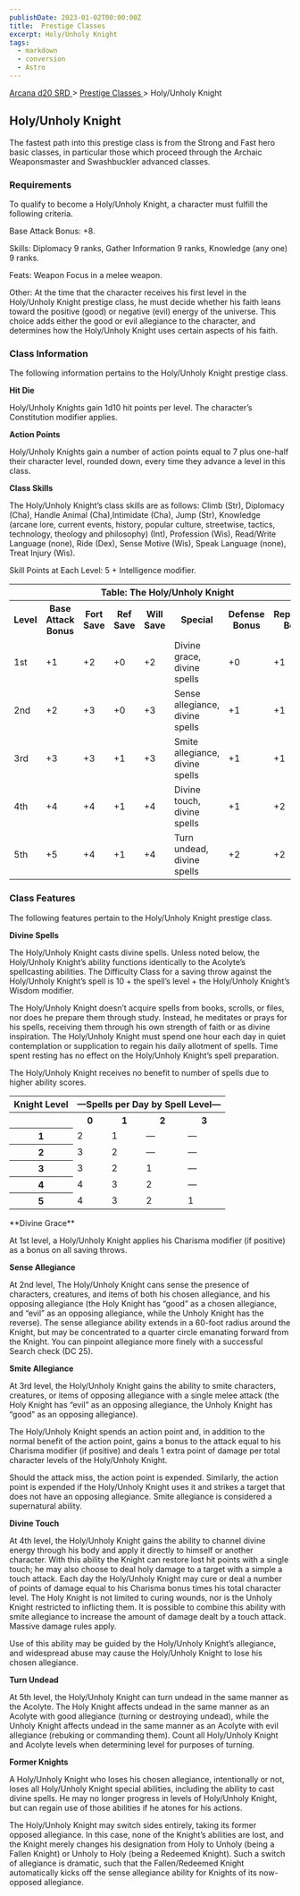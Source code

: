 ```yaml
---
publishDate: 2023-01-02T00:00:00Z
title:  Prestige Classes 
excerpt: Holy/Unholy Knight
tags:
  - markdown
  - conversion
  - Astro
---
```


[ Arcana d20 SRD ](/#arcanaD20) > [ Prestige Classes ](arcana-d20-srd-prestige-classes-index) > Holy/Unholy Knight

##  Holy/Unholy Knight

The fastest path into this prestige class is from the Strong and Fast hero
basic classes, in particular those which proceed through the Archaic
Weaponsmaster and Swashbuckler advanced classes.

###  Requirements

To qualify to become a Holy/Unholy Knight, a character must fulfill the
following criteria.

Base Attack Bonus: +8.

Skills: Diplomacy 9 ranks, Gather Information 9 ranks, Knowledge (any one) 9
ranks.

Feats: Weapon Focus in a melee weapon.

Other: At the time that the character receives his first level in the
Holy/Unholy Knight prestige class, he must decide whether his faith leans
toward the positive (good) or negative (evil) energy of the universe. This
choice adds either the good or evil allegiance to the character, and
determines how the Holy/Unholy Knight uses certain aspects of his faith.

###  Class Information

The following information pertains to the Holy/Unholy Knight prestige class.

**Hit Die**

Holy/Unholy Knights gain 1d10 hit points per level. The character’s
Constitution modifier applies.

**Action Points**

Holy/Unholy Knights gain a number of action points equal to 7 plus one-half
their character level, rounded down, every time they advance a level in this
class.

**Class Skills**

The Holy/Unholy Knight’s class skills are as follows: Climb (Str), Diplomacy
(Cha), Handle Animal (Cha),Intimidate (Cha), Jump (Str), Knowledge (arcane
lore, current events, history, popular culture, streetwise, tactics,
technology, theology and philosophy) (Int), Profession (Wis), Read/Write
Language (none), Ride (Dex), Sense Motive (Wis), Speak Language (none), Treat
Injury (Wis).

Skill Points at Each Level: 5 + Intelligence modifier.


<table> <tr> <th colspan="8"> Table: The Holy/Unholy Knight </th> </tr> <tr> <th> Level </th> <th> Base Attack Bonus </th> <th> Fort Save </th> <th> Ref Save </th> <th> Will Save </th> <th> Special </th> <th> Defense Bonus </th> <th> Reputation Bonus </th> </tr> <tr> <td> 1st </td> <td> +1 </td> <td> +2 </td> <td> +0 </td> <td> +2 </td> <td> Divine grace, divine spells </td> <td> +0 </td> <td> +1 </td> </tr> <tr class="shaded"> <td> 2nd </td> <td> +2 </td> <td> +3 </td> <td> +0 </td> <td> +3 </td> <td> Sense allegiance, divine spells </td> <td> +1 </td> <td> +1 </td> </tr> <tr> <td> 3rd </td> <td> +3 </td> <td> +3 </td> <td> +1 </td> <td> +3 </td> <td> Smite allegiance, divine spells </td> <td> +1 </td> <td> +1 </td> </tr> <tr class="shaded"> <td> 4th </td> <td> +4 </td> <td> +4 </td> <td> +1 </td> <td> +4 </td> <td> Divine touch, divine spells </td> <td> +1 </td> <td> +2 </td> </tr> <tr> <td> 5th </td> <td> +5 </td> <td> +4 </td> <td> +1 </td> <td> +4 </td> <td> Turn undead, divine spells </td> <td> +2 </td> <td> +2 </td> </tr> </table>


###  Class Features

The following features pertain to the Holy/Unholy Knight prestige class.

**Divine Spells**

The Holy/Unholy Knight casts divine spells. Unless noted below, the
Holy/Unholy Knight’s ability functions identically to the Acolyte’s
spellcasting abilities. The Difficulty Class for a saving throw against the
Holy/Unholy Knight’s spell is 10 + the spell’s level + the Holy/Unholy
Knight’s Wisdom modifier.

The Holy/Unholy Knight doesn’t acquire spells from books, scrolls, or files,
nor does he prepare them through study. Instead, he meditates or prays for his
spells, receiving them through his own strength of faith or as divine
inspiration. The Holy/Unholy Knight must spend one hour each day in quiet
contemplation or supplication to regain his daily allotment of spells. Time
spent resting has no effect on the Holy/Unholy Knight’s spell preparation.

The Holy/Unholy Knight receives no benefit to number of spells due to higher
ability scores.


<table> <tr> <th> Knight Level </th> <th colspan="4"> —Spells per Day by Spell Level— </th> </tr> <tr> <th> </th> <th> 0 </th> <th> 1 </th> <th> 2 </th> <th> 3 </th> </tr> <tr> <th> 1 </th> <td> 2 </td> <td> 1 </td> <td> — </td> <td> — </td> </tr> <tr class="shaded"> <th> 2 </th> <td> 3 </td> <td> 2 </td> <td> — </td> <td> — </td> </tr> <tr> <th> 3 </th> <td> 3 </td> <td> 2 </td> <td> 1 </td> <td> — </td> </tr> <tr class="shaded"> <th> 4 </th> <td> 4 </td> <td> 3 </td> <td> 2 </td> <td> — </td> </tr> <tr> <th> 5 </th> <td> 4 </td> <td> 3 </td> <td> 2 </td> <td> 1 </td> </tr> </table>
 **Divine Grace**

At 1st level, a Holy/Unholy Knight applies his Charisma modifier (if positive)
as a bonus on all saving throws.

**Sense Allegiance**

At 2nd level, The Holy/Unholy Knight cans sense the presence of characters,
creatures, and items of both his chosen allegiance, and his opposing
allegiance (the Holy Knight has “good” as a chosen allegiance, and “evil” as
an opposing allegiance, while the Unholy Knight has the reverse). The sense
allegiance ability extends in a 60-foot radius around the Knight, but may be
concentrated to a quarter circle emanating forward from the Knight. You can
pinpoint allegiance more finely with a successful Search check (DC 25).

**Smite Allegiance**

At 3rd level, the Holy/Unholy Knight gains the ability to smite characters,
creatures, or items of opposing allegiance with a single melee attack (the
Holy Knight has “evil” as an opposing allegiance, the Unholy Knight has “good”
as an opposing allegiance).

The Holy/Unholy Knight spends an action point and, in addition to the normal
benefit of the action point, gains a bonus to the attack equal to his Charisma
modifier (if positive) and deals 1 extra point of damage per total character
levels of the Holy/Unholy Knight.

Should the attack miss, the action point is expended. Similarly, the action
point is expended if the Holy/Unholy Knight uses it and strikes a target that
does not have an opposing allegiance. Smite allegiance is considered a
supernatural ability.

**Divine Touch**

At 4th level, the Holy/Unholy Knight gains the ability to channel divine
energy through his body and apply it directly to himself or another character.
With this ability the Knight can restore lost hit points with a single touch;
he may also choose to deal holy damage to a target with a simple a touch
attack. Each day the Holy/Unholy Knight may cure or deal a number of points of
damage equal to his Charisma bonus times his total character level. The Holy
Knight is not limited to curing wounds, nor is the Unholy Knight restricted to
inflicting them. It is possible to combine this ability with smite allegiance
to increase the amount of damage dealt by a touch attack. Massive damage rules
apply.

Use of this ability may be guided by the Holy/Unholy Knight’s allegiance, and
widespread abuse may cause the Holy/Unholy Knight to lose his chosen
allegiance.

**Turn Undead**

At 5th level, the Holy/Unholy Knight can turn undead in the same manner as the
Acolyte. The Holy Knight affects undead in the same manner as an Acolyte with
good allegiance (turning or destroying undead), while the Unholy Knight
affects undead in the same manner as an Acolyte with evil allegiance (rebuking
or commanding them). Count all Holy/Unholy Knight and Acolyte levels when
determining level for purposes of turning.

**Former Knights**

A Holy/Unholy Knight who loses his chosen allegiance, intentionally or not,
loses all Holy/Unholy Knight special abilities, including the ability to cast
divine spells. He may no longer progress in levels of Holy/Unholy Knight, but
can regain use of those abilities if he atones for his actions.

The Holy/Unholy Knight may switch sides entirely, taking its former opposed
allegiance. In this case, none of the Knight’s abilities are lost, and the
Knight merely changes his designation from Holy to Unholy (being a Fallen
Knight) or Unholy to Holy (being a Redeemed Knight). Such a switch of
allegiance is dramatic, such that the Fallen/Redeemed Knight automatically
kicks off the sense allegiance ability for Knights of its now-opposed
allegiance.

